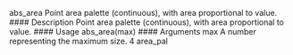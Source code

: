 abs_area Point area palette (continuous), with area proportional to value.
#### Description
Point area palette (continuous), with area proportional to value.
#### Usage
abs_area(max)
#### Arguments
max A number representing the maximum size.
4 area_pal


